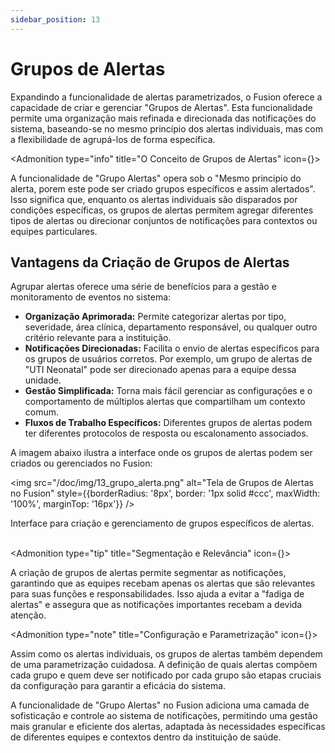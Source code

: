 ```yaml
---
sidebar_position: 13
---
```



# Grupos de Alertas

Expandindo a funcionalidade de alertas parametrizados, o Fusion oferece a capacidade de criar e gerenciar "Grupos de Alertas". Esta funcionalidade permite uma organização mais refinada e direcionada das notificações do sistema, baseando-se no mesmo princípio dos alertas individuais, mas com a flexibilidade de agrupá-los de forma específica.

<Admonition type="info" title="O Conceito de Grupos de Alertas" icon={<AlertTriangle />}>
  <p>
    A funcionalidade de "Grupo Alertas" opera sob o "Mesmo principio do alerta, porem este pode ser criado grupos específicos e assim alertados". Isso significa que, enquanto os alertas individuais são disparados por condições específicas, os grupos de alertas permitem agregar diferentes tipos de alertas ou direcionar conjuntos de notificações para contextos ou equipes particulares.
  </p>
</Admonition>

## Vantagens da Criação de Grupos de Alertas

Agrupar alertas oferece uma série de benefícios para a gestão e monitoramento de eventos no sistema:

* **Organização Aprimorada:** Permite categorizar alertas por tipo, severidade, área clínica, departamento responsável, ou qualquer outro critério relevante para a instituição.
* **Notificações Direcionadas:** Facilita o envio de alertas específicos para os grupos de usuários corretos. Por exemplo, um grupo de alertas de "UTI Neonatal" pode ser direcionado apenas para a equipe dessa unidade.
* **Gestão Simplificada:** Torna mais fácil gerenciar as configurações e o comportamento de múltiplos alertas que compartilham um contexto comum.
* **Fluxos de Trabalho Específicos:** Diferentes grupos de alertas podem ter diferentes protocolos de resposta ou escalonamento associados.

A imagem abaixo ilustra a interface onde os grupos de alertas podem ser criados ou gerenciados no Fusion:

<img src="/doc/img/13_grupo_alerta.png" alt="Tela de Grupos de Alertas no Fusion" style={{borderRadius: '8px', border: '1px solid #ccc', maxWidth: '100%', marginTop: '16px'}} />
<figcaption style={{textAlign: 'center', fontSize: '0.9em', color: '#666', marginTop: '4px'}}>Interface para criação e gerenciamento de grupos específicos de alertas.</figcaption>

<br/>

<Admonition type="tip" title="Segmentação e Relevância" icon={<Users />}>
  <p>
    A criação de grupos de alertas permite segmentar as notificações, garantindo que as equipes recebam apenas os alertas que são relevantes para suas funções e responsabilidades. Isso ajuda a evitar a "fadiga de alertas" e assegura que as notificações importantes recebam a devida atenção.
  </p>
</Admonition>

<Admonition type="note" title="Configuração e Parametrização" icon={<Settings />}>
  <p>
    Assim como os alertas individuais, os grupos de alertas também dependem de uma parametrização cuidadosa. A definição de quais alertas compõem cada grupo e quem deve ser notificado por cada grupo são etapas cruciais da configuração para garantir a eficácia do sistema.
  </p>
</Admonition>

A funcionalidade de "Grupo Alertas" no Fusion adiciona uma camada de sofisticação e controle ao sistema de notificações, permitindo uma gestão mais granular e eficiente dos alertas, adaptada às necessidades específicas de diferentes equipes e contextos dentro da instituição de saúde.